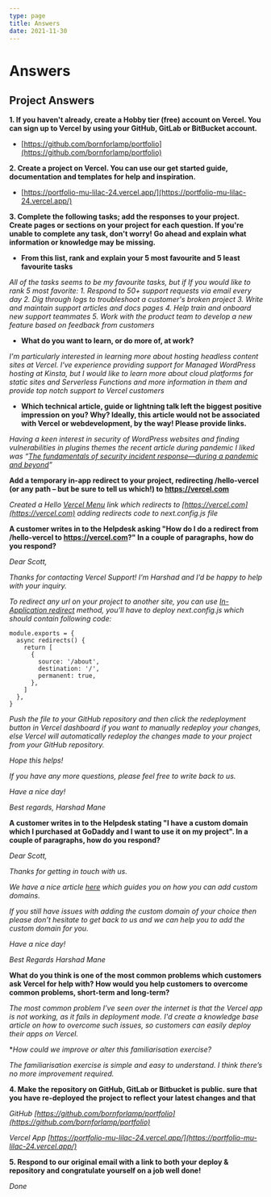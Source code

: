 ```yaml
---
type: page
title: Answers
date: 2021-11-30
---
```


# Answers

## Project Answers

**1. If you haven't already, create a Hobby tier (free) account on Vercel. You can sign up to Vercel by using your GitHub, GitLab or BitBucket account.**
- [https://github.com/bornforlamp/portfolio](https://github.com/bornforlamp/portfolio)



**2. Create a project on Vercel. You can use our get started guide, documentation and templates for help and inspiration.**
- [https://portfolio-mu-lilac-24.vercel.app/](https://portfolio-mu-lilac-24.vercel.app/)



**3. Complete the following tasks; add the responses to your project. Create pages or sections on your project for each question. If you're unable to complete any task, don't worry! Go ahead and explain what information or knowledge may be missing.**



- **From this list, rank and explain your 5 most favourite and 5 least favourite tasks**

_All of the tasks seems to be my favourite tasks, but if If you would like to rank 5 most favorite:_
_1. Respond to 50+ support requests via email every day_
_2. Dig through logs to troubleshoot a customer's broken project_ 
_3. Write and maintain support articles and docs pages_
_4. Help train and onboard new support teammates_
_5. Work with the product team to develop a new feature based on feedback from customers_



- **What do you want to learn, or do more of, at work?**

_I'm particularly interested in learning more about hosting headless content sites at Vercel. I've experience providing support for Managed WordPress hosting at Kinsta, but I would like to learn more about cloud platforms for static sites and Serverless Functions and more information in them and provide top notch support to Vercel customers_



- **Which technical article, guide or lightning talk left the biggest positive impression on you? Why? Ideally, this article would not be associated with Vercel or webdevelopment, by the way! Please provide links.**

_Having a keen interest in security of WordPress websites and finding vulnerabilities in plugins themes the recent article during pandemic I liked was “[The fundamentals of security incident response—during a pandemic and beyond](https://www.hpe.com/us/en/insights/articles/the-fundamentals-of-security-incident-response-2008.html?jumpid=em_xim62bdg7q_aid-520023745%22%20%5Ct%20%22_blank)”_



**Add a temporary in-app redirect to your project, redirecting /hello-vercel (or any path – but be sure to tell us which!) to https://vercel.com**

_Created a Hello [Vercel Menu](https://portfolio-mu-lilac-24.vercel.app/hello-vercel) link which redirects to [https://vercel.com](https://vercel.com) adding redirects code to next.config.js file_



**A customer writes in to the Helpdesk asking "How do I do a redirect from /hello-vercel to https://vercel.com?" In a couple of paragraphs, how do you respond?**

_Dear Scott,_

_Thanks for contacting Vercel Support! I’m Harshad and I’d be happy to help with your inquiry._

_To redirect any url on your project to another site, you can use [In-Application redirect](https://vercel.com/support/articles/does-vercel-support-permanent-redirects?query=redire#in-application-redirects) method, you’ll have to deploy next.config.js which should contain following code:_

```
module.exports = {
  async redirects() {
    return [
      {
        source: '/about',
        destination: '/',
        permanent: true,
      },
    ]
  },
}
```
_Push the file to your GitHub repository and then click the redeployment button in Vercel dashboard if you want to manually redeploy your changes, else Vercel will
automatically redeploy the changes made to your project from your GitHub repository._

_Hope this helps!_

_If you have any more questions, please feel free to write back to us._

_Have a nice day!_

_Best regards,_
_Harshad Mane_



**A customer writes in to the Helpdesk stating "I have a custom domain which I purchased at GoDaddy and I want to use it on my project". In a couple of paragraphs, how do you respond?**

_Dear Scott,_

_Thanks for getting in touch with us._

_We have a nice article [here](https://vercel.com/docs/concepts/projects/custom-domains) which guides you on how you can add custom domains._

_If you still have issues with adding the custom domain of your choice then please don’t hesitate to get back to us and we can help you to add the custom domain for you._

_Have a nice day!_

_Best Regards_
_Harshad Mane_



**What do you think is one of the most common problems which customers ask Vercel for help with? How would you help customers to overcome common problems, short-term and long-term?**

_The most common problem I’ve seen over the internet is that the Vercel app is not working, as it fails in deployment mode. I'd create a knowledge base article on how to overcome such issues, so customers can easily deploy their apps on Vercel._



**How could we improve or alter this familiarisation exercise?*

_The familiarisation exercise is simple and easy to understand. I think there’s no more improvement required._



**4. Make the repository on GitHub, GitLab or Bitbucket is public. sure that you have re-deployed the project to reflect your latest changes and that**

_GitHub [https://github.com/bornforlamp/portfolio](https://github.com/bornforlamp/portfolio)_

_Vercel App [https://portfolio-mu-lilac-24.vercel.app/](https://portfolio-mu-lilac-24.vercel.app/)_



**5. Respond to our original email with a link to both your deploy & repository and congratulate yourself on a job well done!**

_Done_
